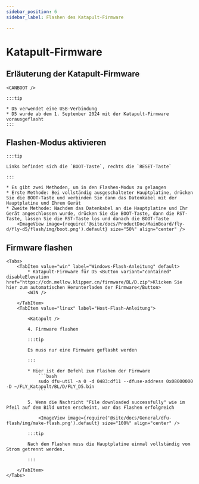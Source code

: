 ```yaml
---
sidebar_position: 6
sidebar_label: Flashen des Katapult-Firmware

---
```





# Katapult-Firmware

## Erläuterung der Katapult-Firmware

    <CANBOOT />

    :::tip

    * D5 verwendet eine USB-Verbindung
    * D5 wurde ab dem 1. September 2024 mit der Katapult-Firmware vorausgeflasht
    :::

## Flashen-Modus aktivieren

    :::tip

    Links befindet sich die `BOOT-Taste`, rechts die `RESET-Taste`

    :::

    * Es gibt zwei Methoden, um in den Flashen-Modus zu gelangen
    * Erste Methode: Bei vollständig ausgeschalteter Hauptplatine, drücken Sie die BOOT-Taste und verbinden Sie dann das Datenkabel mit der Hauptplatine und Ihrem Gerät
    * Zweite Methode: Nachdem das Datenkabel an die Hauptplatine und Ihr Gerät angeschlossen wurde, drücken Sie die BOOT-Taste, dann die RST-Taste, lassen Sie die RST-Taste los und danach die BOOT-Taste
        <ImageView image={require('@site/docs/ProductDoc/MainBoard/fly-d/fly-d5/flash/img/boot.png').default} size="50%" align="center" />

## Firmware flashen
    <Tabs>
        <TabItem value="win" label="Windows-Flash-Anleitung" default>
            * Katapult-Firmware für D5 <Button variant="contained" disableElevation href="https://cdn.mellow.klipper.cn/firmware/BL/D.zip">Klicken Sie hier zum automatischen Herunterladen der Firmware</Button>
            <WIN />

        </TabItem>
        <TabItem value="linux" label="Host-Flash-Anleitung">

            <Katapult />

            4. Firmware flashen

            :::tip

            Es muss nur eine Firmware geflasht werden

            :::

            * Hier ist der Befehl zum Flashen der Firmware
                ```bash
                sudo dfu-util -a 0 -d 0483:df11 --dfuse-address 0x08000000 -D ~/FLY_Katapult/BL/D/FLY_D5.bin
                ```

            5. Wenn die Nachricht "File downloaded successfully" wie im Pfeil auf dem Bild unten erscheint, war das Flashen erfolgreich

                <ImageView image={require('@site/docs/General/dfu-flash/img/make-flash.png').default} size="100%" align="center" />

            :::tip

            Nach dem Flashen muss die Hauptplatine einmal vollständig vom Strom getrennt werden.

            :::

        </TabItem>
    </Tabs>